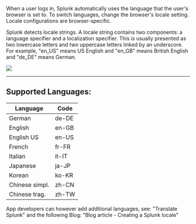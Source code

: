 

When a user logs in, Splunk automatically uses the language that the user's browser is set to. To switch languages, change the browser's locale setting. Locale configurations are browser-specific.

Splunk detects locale strings. A locale string contains two components: a language specifier and a localization specifier. This is usually presented as two lowercase letters and two uppercase letters linked by an underscore. For example, "en_US" means US English and "en_GB" means British English and "de_DE" means German.

![](/static/app/splunk4champions2/images/locale.png)

___

## Supported Languages: 

| Language | Code |
| ---- | ---- | 
| German | de-DE |
| English| en-GB |
| English US | en-US |
|French |fr-FR
|Italian |it-IT
|Japanese |ja-JP
|Korean |ko-KR
|Chinese simpl. |zh-CN
|Chinese trag. |zh-TW

App developers can however add additional languages, see: <Link to="https://docs.splunk.com/Documentation/SplunkCloud/latest/AdvancedDev/TranslateSplunk" openInNewContext>"Translate Splunk"</Link>
and the following Blog: <Link to="https://splunkonbigdata.com/creating-a-splunk-locale/" openInNewContext>"Blog article -  Creating a Splunk locale"</Link>
